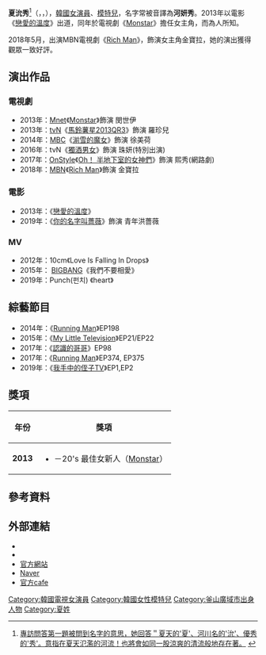 {{藝人
| 姓名 = 夏沇秀
| 類型 = 女演員
| 圖片 = Marie Claire Korea Happy Women's Day HYS.png
| 圖片尺寸 = 
| 圖片簡介 = 
| 本名 = 柳沇秀（{{lang|ko|유연수}}<ref>[http://news.naver.com/main/read.nhn?mode=LSD&mid=sec&sid1=106&oid=213&aid=0000361406 하연수 "프로필 163cm, 실제 키는 더 작다"(인터뷰)] {{ko}}</ref>）
| 外文名 = 하연수
| 外文 = ko
| 羅馬拼音 = Ha Yeon Soo
| 英文名 = 
| 暱稱 = 
| 其他藝名 = 
| 國籍 = {{KOR}}
| 出生日期 = {{birth_date_and_age|1990|10|10}}
| 出生地點 = {{KOR}}[[釜山廣域市|釜山廣域市]]
| 宗教信仰 = 
| 語言 = [[韓語|韓語]]
| 職業 = [[演員|演員]]、[[模特兒|模特兒]]
| 教育程度 = {{link-ko|蔚山애니원高等學校|울산애니원고등학교}}
| 出道作品 = 《[[戀愛的溫度|戀愛的溫度]]》
| 出道日期 = 2013年
| 代表作品 = 《[[Monstar|Monstar]]》、《[[Rich_Man|Rich Man]]》
| 活躍年代 = 
| 唱片公司 = 
| 經紀公司 = [http://www.prline.co.kr/ PLK Entertainment]<br>[[ANDMARQ娛樂|ANDMARQ娛樂]] (2020年至2022年5月）
目前無經紀公司
| 相關團體 = 
| 網站 = 
| IMDb = 5754288
}}
{{Infobox Korean name
|title = 藝名 
|hangul = 하연수
|hanja = {{linktext|夏|沇|秀}} 
}}
'''夏沇秀'''<ref>[http://starin.edaily.co.kr/news/NewsRead.edy?SCD=EA31&newsid=01207046602906664&DCD=A10102 專訪問答第一題被問到名字的意思，她回答＂夏天的'夏'、河川名的'沇'、優秀的'秀'。意指在夏天氾濫的河流！也將會如同一股涼爽的清流般地存在著。] {{Wayback|url=http://starin.edaily.co.kr/news/NewsRead.edy?SCD=EA31&newsid=01207046602906664&DCD=A10102 |date=20131014173223 }} {{ko}}</ref>（{{lang-ko|'''하연수'''}}，{{lang-en|'''Ha Yeon-Soo '''}}，{{bd|1990年|10月10日}}），[[韓國|韓國]][[女演員|女演員]]、[[模特兒|模特兒]]，名字常被音譯為'''河妍秀'''。2013年以電影《[[戀愛的溫度|戀愛的溫度]]》出道，同年於電視劇《[[Monstar|Monstar]]》擔任女主角，而為人所知。

2018年5月，出演MBN電視劇《[[Rich_Man|Rich Man]]》，飾演女主角金寶拉，她的演出獲得觀眾一致好評。

==演出作品==
===電視劇===
*2013年：[[Mnet|Mnet]]《[[Monstar|Monstar]]》飾演 閔世伊
*2013年：[[tvN|tvN]]《[[馬鈴薯星2013QR3|馬鈴薯星2013QR3]]》飾演 羅珍兒
*2014年：[[文化廣播_(韓國)|MBC]]《[[湔雪的魔女|湔雪的魔女]]》飾演 徐美荷
*2016年：tvN《[[獨酒男女|獨酒男女]]》飾演 珠妍(特別出演)
*2017年：[[OnStyle|OnStyle]]《[[Oh！_半地下室的女神們|Oh！ 半地下室的女神們]]》飾演 熙秀(網路劇)
*2018年：[[MBN|MBN]]《[[Rich_Man|Rich Man]]》飾演 金寶拉

===電影===
*2013年：《[[戀愛的溫度|戀愛的溫度]]》
*2019年：《[[你的名字叫薔薇|你的名字叫薔薇]]》飾演 青年洪薔薇

===MV===
*2012年：10cm《Love Is Falling In Drops》
*2015年： [[BIGBANG|BIGBANG]]《我們不要相愛》
*2019年：Punch(펀치) 《heart》

==綜藝節目==
*2014年：《[[Running_Man|Running Man]]》EP198
*2015年：《[[My_Little_Television|My Little Television]]》EP21/EP22
*2017年：《[[認識的哥哥|認識的哥哥]]》EP98
*2017年：《[[Running_Man|Running Man]]》EP374, EP375
*2019年：《[[我手中的侄子tv|我手中的侄子TV]]》EP1,EP2

==獎項==
{|class="wikitable"
!年份
!獎項
|-
!'''2013'''
|align="left"|
* {{link-ko|2013 Mnet 20's Choice Awards|Mnet 20's Choice#7회}}－20's 最佳女新人（[[Monstar|Monstar]]）
|}

==參考資料==
{{reflist}}

==外部連結==
* {{Instagram|hayeonsoo_|夏沇秀}}
* {{YouTube|channel=UCciBwrOHNkEm19Fx_z817XQ|夏沇秀}}
* [http://www.andmarq.com/artist?=ha-yeon-soo 官方網站] {{Wayback|url=http://www.andmarq.com/artist?=ha-yeon-soo |date=20210425125647 }}
* [https://post.naver.com/my.nhn?memberNo=28145427  Naver] {{Wayback|url=https://post.naver.com/my.nhn?memberNo=28145427 |date=20210428085424 }}
* [http://cafe.naver.com/hayeonsoo 官方cafe] {{Wayback|url=http://cafe.naver.com/hayeonsoo |date=20180311142006 }} {{ko}}

{{Management A.N.D}}
{{DEFAULTSORT: Ha Yeon Soo}}
[[Category:韓國電視女演員|Category:韓國電視女演員]]
[[Category:韓國女性模特兒|Category:韓國女性模特兒]]
[[Category:釜山廣域市出身人物|Category:釜山廣域市出身人物]]
[[Category:夏姓|Category:夏姓]]
